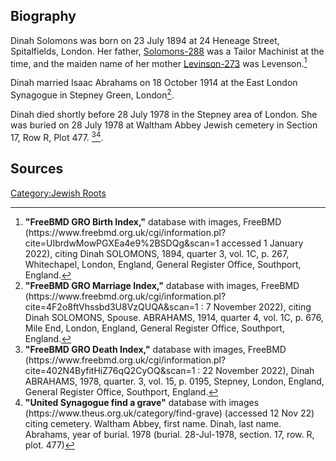 [[Category:Jewish Roots]]
== Biography ==
Dinah Solomons was born on 23 July 1894 at 24 Heneage Street, Spitalfields, London.  Her father, [[Solomons-288]] was a Tailor Machinist at the time, and the maiden name of her mother [[Levinson-273]] was Levenson.<ref name="BC1">
'''"FreeBMD GRO Birth Index,"''' database with images, FreeBMD (https://www.freebmd.org.uk/cgi/information.pl?cite=UIbrdwMowPGXEa4e9%2BSDQg&scan=1 accessed 1 January 2022),
citing Dinah SOLOMONS, 1894, quarter 3, vol. 1C, p. 267, Whitechapel, London, England, General Register Office, Southport, England.
</ref>

Dinah married Isaac Abrahams on 18 October 1914 at the East London Synagogue in Stepney Green, London<ref name="MC1">
'''"FreeBMD GRO Marriage Index,"''' database with images, FreeBMD (https://www.freebmd.org.uk/cgi/information.pl?cite=4F2o8ftVhssbd3U8VzQUQA&scan=1 : 7 November 2022), 
citing Dinah SOLOMONS, Spouse. ABRAHAMS, 1914, quarter 4, vol. 1C, p. 676, Mile End, London, England, General Register Office, Southport, England.
</ref>.

Dinah died shortly before 28 July 1978 in the Stepney area of London.  She was buried on 28 July 1978 at Waltham Abbey Jewish cemetery in Section 17, Row R, Plot 477. <ref name="DC1">
'''"FreeBMD GRO Death Index,"''' database with images, FreeBMD (https://www.freebmd.org.uk/cgi/information.pl?cite=402N4ByfitHiZ76qQ2CyOQ&scan=1 : 22 November 2022),
Dinah ABRAHAMS, 1978, quarter. 3, vol. 15, p. 0195, Stepney, London, England, General Register Office, Southport, England.
</ref><ref name="BUR1">
'''"United Synagogue find a grave"''' database with images (https://www.theus.org.uk/category/find-grave) (accessed 12 Nov 22)
citing cemetery. Waltham Abbey, first name. Dinah, last name. Abrahams, year of burial. 1978
(burial. 28-Jul-1978, section. 17, row. R, plot. 477)
</ref>.

== Sources ==
<references />